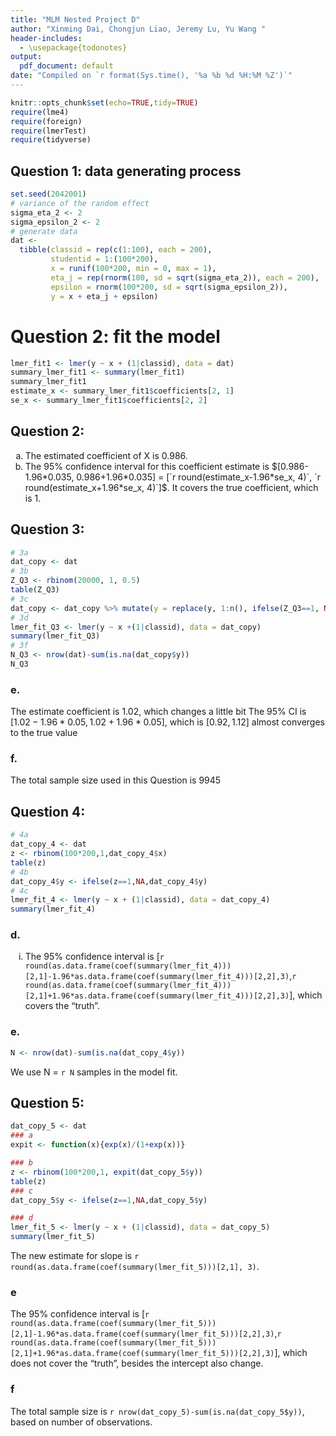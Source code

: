 ```yaml
---
title: "MLM Nested Project D"
author: "Xinming Dai, Chongjun Liao, Jeremy Lu, Yu Wang "
header-includes:
  - \usepackage{todonotes}
output:
  pdf_document: default
date: "Compiled on `r format(Sys.time(), '%a %b %d %H:%M %Z')`"
---
```

  
```r
knitr::opts_chunk$set(echo=TRUE,tidy=TRUE)
require(lme4)
require(foreign)
require(lmerTest)
require(tidyverse)
```

## Question 1: data generating process

```r
set.seed(2042001)
# variance of the random effect
sigma_eta_2 <- 2
sigma_epsilon_2 <- 2
# generate data
dat <- 
  tibble(classid = rep(c(1:100), each = 200),
         studentid = 1:(100*200),
         x = runif(100*200, min = 0, max = 1),
         eta_j = rep(rnorm(100, sd = sqrt(sigma_eta_2)), each = 200),
         epsilon = rnorm(100*200, sd = sqrt(sigma_epsilon_2)),
         y = x + eta_j + epsilon)
```

# Question 2: fit the model

```r
lmer_fit1 <- lmer(y ~ x + (1|classid), data = dat)
summary_lmer_fit1 <- summary(lmer_fit1)
summary_lmer_fit1
estimate_x <- summary_lmer_fit1$coefficients[2, 1]
se_x <- summary_lmer_fit1$coefficients[2, 2]
```

## Question 2: 
a. The estimated coefficient of X is 0.986.
b. The 95% confidence interval for this coefficient estimate is $[0.986-1.96*0.035, 0.986+1.96*0.035] = [`r round(estimate_x-1.96*se_x, 4)`, `r round(estimate_x+1.96*se_x, 4)`]$. It covers the true coefficient, which is 1.

## Question 3: 
```r
# 3a
dat_copy <- dat
# 3b
Z_Q3 <- rbinom(20000, 1, 0.5)
table(Z_Q3)
# 3c
dat_copy <- dat_copy %>% mutate(y = replace(y, 1:n(), ifelse(Z_Q3==1, NA, y)))
# 3d
lmer_fit_Q3 <- lmer(y ~ x +(1|classid), data = dat_copy)
summary(lmer_fit_Q3)
# 3f
N_Q3 <- nrow(dat)-sum(is.na(dat_copy$y))
N_Q3
```

### e.
The estimate coefficient is 1.02, which changes a little bit
The 95% CI is $[1.02-1.96*0.05, 1.02+1.96*0.05]$, which is $[0.92, 1.12]$ almost converges to the true value

### f.
The total sample size used in this Question is 9945


## Question 4: 
```r
# 4a
dat_copy_4 <- dat
z <- rbinom(100*200,1,dat_copy_4$x)
table(z)
# 4b
dat_copy_4$y <- ifelse(z==1,NA,dat_copy_4$y)
# 4c
lmer_fit_4 <- lmer(y ~ x + (1|classid), data = dat_copy_4)
summary(lmer_fit_4)
```

### d.
i. The 95% confidence interval is [`r round(as.data.frame(coef(summary(lmer_fit_4)))[2,1]-1.96*as.data.frame(coef(summary(lmer_fit_4)))[2,2],3)`,`r round(as.data.frame(coef(summary(lmer_fit_4)))[2,1]+1.96*as.data.frame(coef(summary(lmer_fit_4)))[2,2],3)`], which covers the "truth".  

### e.
```r
N <- nrow(dat)-sum(is.na(dat_copy_4$y))
```
We use N = `r N` samples in the model fit.


## Question 5: 
```r
dat_copy_5 <- dat
### a
expit <- function(x){exp(x)/(1+exp(x))}

### b
z <- rbinom(100*200,1, expit(dat_copy_5$y))
table(z)
### c
dat_copy_5$y <- ifelse(z==1,NA,dat_copy_5$y)

### d
lmer_fit_5 <- lmer(y ~ x + (1|classid), data = dat_copy_5)
summary(lmer_fit_5)
```
The new estimate for slope is `r round(as.data.frame(coef(summary(lmer_fit_5)))[2,1], 3)`.

### e
The 95% confidence interval is [`r round(as.data.frame(coef(summary(lmer_fit_5)))[2,1]-1.96*as.data.frame(coef(summary(lmer_fit_5)))[2,2],3)`,`r round(as.data.frame(coef(summary(lmer_fit_5)))[2,1]+1.96*as.data.frame(coef(summary(lmer_fit_5)))[2,2],3)`], which does not cover the "truth", besides the intercept also change.  

### f
The total sample size is `r nrow(dat_copy_5)-sum(is.na(dat_copy_5$y))`, based on number of observations.
